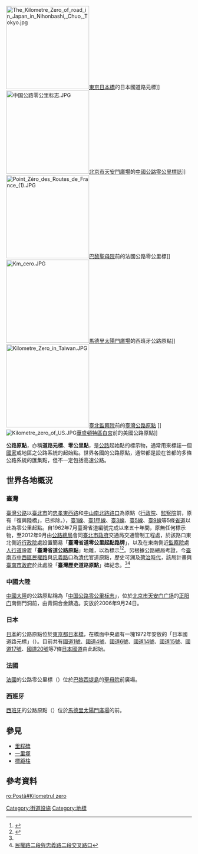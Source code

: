 [[File:The_Kilometre_Zero_of_road_in_Japan_in_Nihonbashi,_Chuo,_Tokyo.jpg|225px]][[東京|東京]][[日本橋_(東京都中央區)|日本橋]]的日本國道路元標]]
[[File:中国公路零公里标志.JPG|225px]][[北京市|北京市]][[天安門廣場|天安門廣場]]的[[中國公路零公里標誌|中國公路零公里標誌]]]]
[[File:Point_Zéro_des_Routes_de_France_(1).JPG|225px]][[巴黎|巴黎]][[巴黎聖母院|聖母院]]前的法國公路零公里標]]
[[File:Km_cero.JPG|225px]][[馬德里|馬德里]][[太陽門|太陽門廣場]]的西班牙公路原點]]
[[File:Kilometre_Zero_in_Taiwan.JPG|225px]][[臺北市|臺北]][[監察院廳舍|監察院]]前的[[臺灣公路原點|臺灣公路原點]] ]]
[[File:Kilometre_zero_of_US.JPG|thumb]][[華盛頓特區|華盛頓特區]][[白宫|白宫]]前的美國公路原點]]{{Expand language|en}}{{Expert|time=2015-12-14T03:32:06+00:00}}

'''公路原點'''，亦稱'''道路元標'''、'''零公里點'''，是[[公路|公路]]起始點的標示物，通常用來標誌一個[[國家|國家]]或地區之公路系統的起始點。世界各國的公路原點，通常都是設在首都的多條公路系統的匯集點，但不一定包括高速公路。

== 世界各地概況 ==
===臺灣===
{{main|臺灣公路原點}}
[[臺灣公路|臺灣公路]]以[[臺北市|臺北市]]的[[忠孝東路|忠孝東]][[忠孝西路|西路]]和[[中山南路_(臺北市)|中山南]][[中山北路_(臺北市)|北路]][[路口|路口]]為原點（[[行政院|行政院]]、[[監察院|監察院]]前，原有「復興陸橋」，已拆除。），[[臺1線|臺1線]]、[[臺1線#甲線|臺1甲線]]、[[臺3線|臺3線]]、[[臺5線|臺5線]]、[[臺9線|臺9線]]等5條[[台灣省道|省道]]以此為零公里起點。自1962年7月臺灣省道編號完成以來五十年間，原無任何標示物，至2012年9月由[[交通部公路總局|公路總局]]會同[[臺北市政府|臺北市政府]]交通局交通管制工程處，於該路口東北側近[[行政院|行政院]]處設置簡易「'''臺灣省道零公里起點路牌'''」，以及在東南側近[[監察院|監察院]]處[[人行道|人行道]]設置「'''臺灣省道公路原點'''」地雕，以為標示<ref name="twlibertytimes">{{cite web|url=http://www.libertytimes.com.tw/2012/new/oct/7/today-life2.htm?Slots=TPhoto|publisher=自由電子報|title=台灣公路原點 就在監察院前人行道|author=蔡偉祺、蔡文居|date=2012-10-07|deadurl=yes|archiveurl=https://web.archive.org/web/20140202160039/http://www.libertytimes.com.tw/2012/new/oct/7/today-life2.htm?Slots=TPhoto|archivedate=2014-02-02|accessdate=2012-10-06}}</ref><ref>{{Cite web |url=http://jjli.pixnet.net/blog/post/37343730 |title=公路邦園地粉絲團 -- 經典文案收藏 (07) @ 團長J。丟細礙臺中 :: 痞客邦 PIXNET :: |accessdate=2012-07-10 |archive-date=2019-06-06 |archive-url=https://web.archive.org/web/20190606162759/http://jjli.pixnet.net/blog/post/37343730 |dead-url=no }}</ref>。另根據公路總局考證，今[[臺南市|臺南市]][[中西區_(台南市)|中西區]][[民權路_(臺南市)|民權路]]與[[忠義路|忠義路]]口為[[台灣清治時期|清代]]官道原點，歷史可溯及[[台灣荷蘭統治時期|荷治時代]]，該局計畫與[[臺南市政府|臺南市政府]]於此處設「'''臺灣歷史道路原點'''」碑紀念。<ref name="twlibertytimes"/><ref>[http://maps.google.com.tw/maps?hl=zh-TW&tab=wl&q=%E5%8F%B0%E5%8D%97%E5%B8%82%E4%B8%AD%E8%A5%BF%E5%8D%80%E6%B0%91%E6%AC%8A%E8%B7%AF%E4%BA%8C%E6%AE%B5 民權路二段與忠義路二段交叉路口]</ref>

===中國大陸===
{{main|中国公路零公里标志}}
[[中國大陸|中國大陸]]的公路原點稱為「[[中国公路零公里标志|中国公路零公里标志]]」，位於[[北京市|北京市]][[天安门广场|天安门广场]]的[[正阳门|正阳门]]南侧門洞前，由青銅合金鑄造。安放於2006年9月24日。

===日本===
[[日本|日本]]的公路原點位於[[東京都|東京都]][[日本橋_(東京都中央區)|日本橋]]，在橋面中央處有一塊1972年安放的「日本國道路元標」（{{jpn|j=日本国道路元標|hg=にっぽんこく どうろげんぴょう|rm=nipponkoku dōrogenpyō|f=h}}）。目前共有[[國道1號_(日本)|國道1號]]、[[國道4號_(日本)|國道4號]]、[[國道6號_(日本)|國道6號]]、[[國道14號_(日本)|國道14號]]、[[國道15號_(日本)|國道15號]]、[[國道17號_(日本)|國道17號]]、[[國道20號_(日本)|國道20號]]等7條[[一般國道|日本國道]]由此起始。

===法國===
[[法國|法國]]的公路零公里標（{{lang-fr|Point zéro des routes de France}}）位於[[巴黎|巴黎]][[西堤島|西堤島]]的[[巴黎聖母院|聖母院]]前廣場。

===西班牙===
[[西班牙|西班牙]]的公路原點（{{lang-es|Kilómetro Cero}}）位於[[馬德里|馬德里]][[太陽門|太陽門廣場]]的{{link-es|王家郵政大廈|Real Casa de Correos|舊郵政大廈}}前。

== 參見 ==
* [[里程碑|里程碑]]
* [[一里塚|一里塚]]
* [[標距柱|標距柱]]

== 參考資料 ==
<div class="references-small">
<references />
</div>

[[Category:街道設施|Category:街道設施]]
[[Category:地標|Category:地標]]

[[ro:Poștă#Kilometrul_zero|ro:Poștă#Kilometrul zero]]
